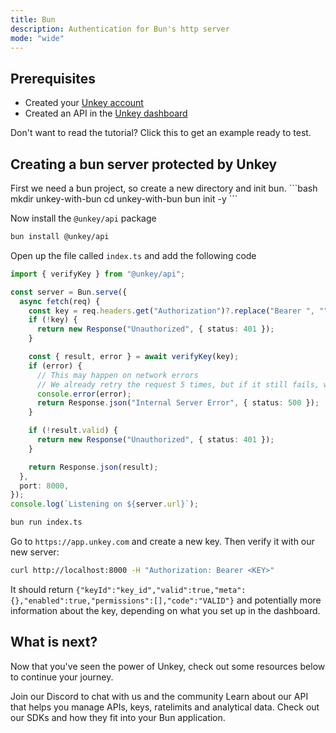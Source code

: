 ```yaml
---
title: Bun
description: Authentication for Bun's http server
mode: "wide"
---
```


## Prerequisites

- Created your [Unkey account](https://app.unkey.com/auth/sign-up)
- Created an API in the [Unkey dashboard](https://app.unkey.com/apis)

<Card title="Skip the tutorial" icon="link" href="https://github.com/unkeyed/examples/tree/main/bun-server">
  Don't want to read the tutorial? Click this to get an example ready to test.
</Card>

## Creating a bun server protected by Unkey

<Steps titleSize="h3">
<Step title="Create a new Bun project">
First we need a bun project, so create a new directory and init bun.
```bash
mkdir unkey-with-bun
cd unkey-with-bun
bun init -y
```

</Step>
<Step  title="Install">

Now install the `@unkey/api` package

```bash
bun install @unkey/api
```

</Step>

<Step title="Modify the server">

Open up the file called `index.ts` and add the following code

```ts index.ts
import { verifyKey } from "@unkey/api";

const server = Bun.serve({
  async fetch(req) {
    const key = req.headers.get("Authorization")?.replace("Bearer ", "");
    if (!key) {
      return new Response("Unauthorized", { status: 401 });
    }

    const { result, error } = await verifyKey(key);
    if (error) {
      // This may happen on network errors
      // We already retry the request 5 times, but if it still fails, we return an error
      console.error(error);
      return Response.json("Internal Server Error", { status: 500 });
    }

    if (!result.valid) {
      return new Response("Unauthorized", { status: 401 });
    }

    return Response.json(result);
  },
  port: 8000,
});
console.log(`Listening on ${server.url}`);
```

</Step>

<Step title="Running the server">

```bash
bun run index.ts
```

</Step>

<Step title="Try it out">

Go to `https://app.unkey.com` and create a new key. Then verify it with our new server:

```bash
curl http://localhost:8000 -H "Authorization: Bearer <KEY>"
```

It should return `{"keyId":"key_id","valid":true,"meta":{},"enabled":true,"permissions":[],"code":"VALID"}` and potentially more information about the key, depending on what you set up in the dashboard.

</Step>

</Steps>

## What is next?

Now that you've seen the power of Unkey, check out some resources below to continue your journey.

<CardGroup cols={3}>
  <Card title="Discord" icon="discord" href="https://unkey.com/discord">Join our Discord to chat with us and the community</Card>
  <Card title="Unkey API Reference" icon="database" href="/api-reference">
     Learn about our API that helps you manage APIs, keys, ratelimits and analytical data.
  </Card>
  <Card title="SDKs" icon="brackets-curly" href="/libraries">
   Check out our SDKs and how they fit into your Bun application.
  </Card>
</CardGroup>
